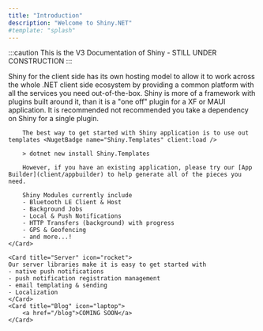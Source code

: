 ```yaml
---
title: "Introduction"
description: "Welcome to Shiny.NET"
#template: "splash"
---
```



:::caution
This is the V3 Documentation of Shiny - STILL UNDER CONSTRUCTION
:::


<CardGrid>
    <Card title="Client" icon="star">
        Shiny for the client side has its own hosting model to allow it to work across the whole .NET client side ecosystem by providing a common platform with all the services you need out-of-the-box.  Shiny is more of a framework with plugins built around
        it, than it is a "one off" plugin for a XF or MAUI application.  It is recommended not recommended you take a dependency on Shiny for a single plugin.

        The best way to get started with Shiny application is to use out templates <NugetBadge name="Shiny.Templates" client:load />

        > dotnet new install Shiny.Templates

        However, if you have an existing application, please try our [App Builder](client/appbuilder) to help generate all of the pieces you need.

        Shiny Modules currently include
        - Bluetooth LE Client & Host
        - Background Jobs
        - Local & Push Notifications
        - HTTP Transfers (background) with progress
        - GPS & Geofencing
        - and more...!
    </Card>

    <Card title="Server" icon="rocket">
    Our server libraries make it is easy to get started with 
    - native push notifications
    - push notification registration management
    - email templating & sending
    - Localization
    </Card>
    <Card title="Blog" icon="laptop">
        <a href="/blog">COMING SOON</a>
    </Card>
</CardGrid>